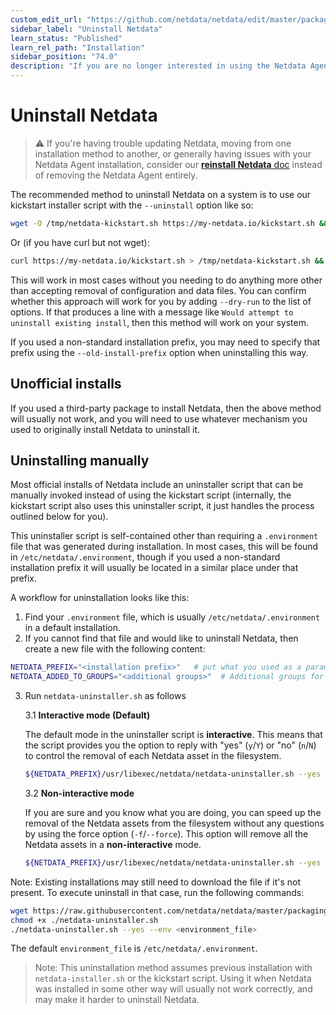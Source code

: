 ```yaml
---
custom_edit_url: "https://github.com/netdata/netdata/edit/master/packaging/installer/UNINSTALL.md"
sidebar_label: "Uninstall Netdata"
learn_status: "Published"
learn_rel_path: "Installation"
sidebar_position: "74.0"
description: "If you are no longer interested in using the Netdata Agent, use the self-contained uninstaller to remove all traces of binaries and configuration files."
---
```



# Uninstall Netdata

> ⚠️ If you're having trouble updating Netdata, moving from one installation method to another, or generally having
> issues with your Netdata Agent installation, consider our [**reinstall Netdata**
> doc](/docs/installation/reinstall-netdata) instead of removing the Netdata Agent entirely.

The recommended method to uninstall Netdata on a system is to use our kickstart installer script with the `--uninstall` option like so:

```sh
wget -O /tmp/netdata-kickstart.sh https://my-netdata.io/kickstart.sh && sh /tmp/netdata-kickstart.sh --uninstall
```

Or (if you have curl but not wget):

```sh
curl https://my-netdata.io/kickstart.sh > /tmp/netdata-kickstart.sh && sh /tmp/netdata-kickstart.sh --uninstall
```

This will work in most cases without you needing to do anything more other than accepting removal of configuration
and data files. You can confirm whether this approach will work for you by adding `--dry-run` to the list of
options. If that produces a line with a message like `Would attempt to uninstall existing install`, then this
method will work on your system.

If you used a non-standard installation prefix, you may need to specify that prefix using the `--old-install-prefix`
option when uninstalling this way.

## Unofficial installs

If you used a third-party package to install Netdata, then the above method will usually not work, and you will
need to use whatever mechanism you used to originally install Netdata to uninstall it.

## Uninstalling manually

Most official installs of Netdata include an uninstaller script that can be manually invoked instead of using the
kickstart script (internally, the kickstart script also uses this uninstaller script, it just handles the process
outlined below for you).

This uninstaller script is self-contained other than requiring a `.environment` file that was generated during
installation. In most cases, this will be found in `/etc/netdata/.environment`, though if you used a non-standard
installation prefix it will usually be located in a similar place under that prefix.

A workflow for uninstallation looks like this:

1.  Find your `.environment` file, which is usually `/etc/netdata/.environment` in a default installation.
2.  If you cannot find that file and would like to uninstall Netdata, then create a new file with the following content:

```sh
NETDATA_PREFIX="<installation prefix>"   # put what you used as a parameter to shell installed `--install-prefix` flag. Otherwise it should be empty
NETDATA_ADDED_TO_GROUPS="<additional groups>"  # Additional groups for a user running the Netdata process
```

3.  Run `netdata-uninstaller.sh` as follows

    3.1 **Interactive mode (Default)**

    The default mode in the uninstaller script is **interactive**. This means that the script provides you
    the option to reply with "yes" (`y`/`Y`) or "no" (`n`/`N`) to control the removal of each Netdata asset in
    the filesystem.

    ```sh
    ${NETDATA_PREFIX}/usr/libexec/netdata/netdata-uninstaller.sh --yes --env <environment_file>
    ```

    3.2 **Non-interactive mode**

    If you are sure and you know what you are doing, you can speed up the removal of the Netdata assets from the
    filesystem without any questions by using the force option (`-f`/`--force`). This option will remove all the
    Netdata assets in a **non-interactive** mode.

    ```sh
    ${NETDATA_PREFIX}/usr/libexec/netdata/netdata-uninstaller.sh --yes --force --env <environment_file>
    ```

Note: Existing installations may still need to download the file if it's not present. To execute uninstall in that case,
run the following commands:

```sh
wget https://raw.githubusercontent.com/netdata/netdata/master/packaging/installer/netdata-uninstaller.sh
chmod +x ./netdata-uninstaller.sh
./netdata-uninstaller.sh --yes --env <environment_file>
```

The default `environment_file` is `/etc/netdata/.environment`.

> Note: This uninstallation method assumes previous installation with `netdata-installer.sh` or the kickstart script.
> Using it when Netdata was installed in some other way will usually not work correctly, and may make it harder to uninstall Netdata.
